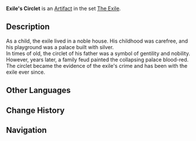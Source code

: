 {{Artifact Infobox
|image = Item Exile's Circlet.png
|set   = The Exile
|piece = Circlet of Logos
}}
{{Description|A prestigious circlet. However, the royal insignia has been scratched out, and it is no longer the symbol of distinguished status that it once was.}}
'''Exile's Circlet''' is an [[Artifact]] in the set [[The Exile]].

==Description==
As a child, the exile lived in a noble house. His childhood was carefree, and his playground was a palace built with silver.<br />In times of old, the circlet of his father was a symbol of gentility and nobility.<br />However, years later, a family feud painted the collapsing palace blood-red.<br />The circlet became the evidence of the exile's crime and has been with the exile ever since.

==Other Languages==
{{Other Languages
|en      = Exile's Circlet
|zhs     = 流放者头冠
|zhs_rm  = Liúfàng Zhě Tóuguān
|zht     = 流放者頭冠
|zht_rm  = Liúfàng Zhě Tóuguān
|zh_tl   = Exile's Crown
|ja      = 亡命者の冠
|ja_rm   = Boumeisha no Kanmuri
|ja_tl   = Exile's Crown
|ko      = 유배자의 머리장식
|ko_rm   = 
|ko_tl   = 
|es      = Diadema del Exiliado
|es_tl   = Diadem of the Exiled
|fr      = Diadème de l'Exilé
|fr_tl   = Diadem of the Exile
|ru      = Корона изгнанника
|ru_tl   = 
|th      = Exile's Circlet
|vi      = Vương Miện Kẻ Lưu Đày
|vi_tl   = 
|de      = Haarreif des Verbannten
|de_tl   = Circlet of the Exile
|id      = Exile's Circlet
|pt      = Grinalda do Exilado
|pt_tl   = 
}}

==Change History==
{{Change History|1.0}}

==Navigation==
{{Artifact Set Navbox|The Exile}}